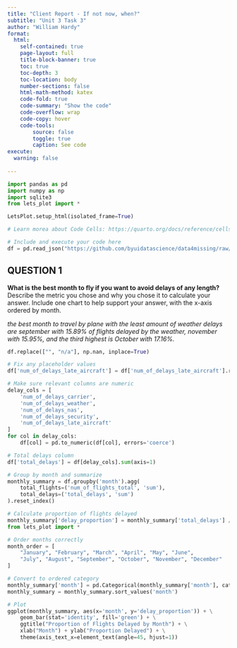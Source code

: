 ```yaml
---
title: "Client Report - If not now, when?"
subtitle: "Unit 3 Task 3"
author: "William Hardy"
format:
  html:
    self-contained: true
    page-layout: full
    title-block-banner: true
    toc: true
    toc-depth: 3
    toc-location: body
    number-sections: false
    html-math-method: katex
    code-fold: true
    code-summary: "Show the code"
    code-overflow: wrap
    code-copy: hover
    code-tools:
        source: false
        toggle: true
        caption: See code
execute: 
  warning: false
    
---
```


```python
import pandas as pd 
import numpy as np
import sqlite3
from lets_plot import *

LetsPlot.setup_html(isolated_frame=True)
```


```python
# Learn morea about Code Cells: https://quarto.org/docs/reference/cells/cells-jupyter.html

# Include and execute your code here
df = pd.read_json("https://github.com/byuidatascience/data4missing/raw/master/data-raw/flights_missing/flights_missing.json")
```

## QUESTION 1

__What is the best month to fly if you want to avoid delays of any length?__ Describe the metric you chose and why you chose it to calculate your answer. Include one chart to help support your answer, with the x-axis ordered by month.

_the best month to travel by plane with the least amount of weather delays are september with 15.89% of flights delayed by the weather, november with 15.95%, and the third highest is October with 17.16%._

```python
df.replace(["", "n/a"], np.nan, inplace=True)

# Fix any placeholder values
df['num_of_delays_late_aircraft'] = df['num_of_delays_late_aircraft'].replace(-999, np.nan)

# Make sure relevant columns are numeric
delay_cols = [
    'num_of_delays_carrier',
    'num_of_delays_weather',
    'num_of_delays_nas',
    'num_of_delays_security',
    'num_of_delays_late_aircraft'
]
for col in delay_cols:
    df[col] = pd.to_numeric(df[col], errors='coerce')

# Total delays column
df['total_delays'] = df[delay_cols].sum(axis=1)

# Group by month and summarize
monthly_summary = df.groupby('month').agg(
    total_flights=('num_of_flights_total', 'sum'),
    total_delays=('total_delays', 'sum')
).reset_index()

# Calculate proportion of flights delayed
monthly_summary['delay_proportion'] = monthly_summary['total_delays'] / monthly_summary['total_flights']
from lets_plot import *

# Order months correctly
month_order = [
    "January", "February", "March", "April", "May", "June",
    "July", "August", "September", "October", "November", "December"
]

# Convert to ordered category
monthly_summary['month'] = pd.Categorical(monthly_summary['month'], categories=month_order, ordered=True)
monthly_summary = monthly_summary.sort_values('month')

# Plot
ggplot(monthly_summary, aes(x='month', y='delay_proportion')) + \
    geom_bar(stat='identity', fill='green') + \
    ggtitle("Proportion of Flights Delayed by Month") + \
    xlab("Month") + ylab("Proportion Delayed") + \
    theme(axis_text_x=element_text(angle=45, hjust=1))

```

